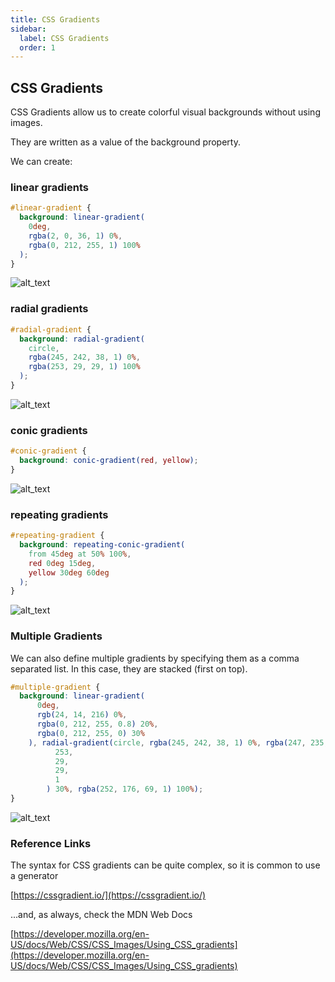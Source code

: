 ```yaml
---
title: CSS Gradients
sidebar:
  label: CSS Gradients
  order: 1
---
```


## CSS Gradients

CSS Gradients allow us to create colorful visual backgrounds without using images.

They are written as a value of the background property.

We can create:

### linear gradients

```css {2-6}
#linear-gradient {
  background: linear-gradient(
    0deg,
    rgba(2, 0, 36, 1) 0%,
    rgba(0, 212, 255, 1) 100%
  );
}
```

![alt_text](/assets/lessons/d1-gradient-linear.png 'image_tooltip')

### radial gradients

```css {2-6}
#radial-gradient {
  background: radial-gradient(
    circle,
    rgba(245, 242, 38, 1) 0%,
    rgba(253, 29, 29, 1) 100%
  );
}
```

![alt_text](/assets/lessons/d1-gradient-radial.png 'image_tooltip')

### conic gradients

```css {2}
#conic-gradient {
  background: conic-gradient(red, yellow);
}
```

![alt_text](/assets/lessons/d1-gradient-conic.png 'image_tooltip')

### repeating gradients

```css {2-6}
#repeating-gradient {
  background: repeating-conic-gradient(
    from 45deg at 50% 100%,
    red 0deg 15deg,
    yellow 30deg 60deg
  );
}
```

![alt_text](/assets/lessons/d1-gradient-repeating.png 'image_tooltip')

### Multiple Gradients

We can also define multiple gradients by specifying them as a comma separated list. In this case, they are stacked (first on top).

```css {2-12}
#multiple-gradient {
  background: linear-gradient(
      0deg,
      rgb(24, 14, 216) 0%,
      rgba(0, 212, 255, 0.8) 20%,
      rgba(0, 212, 255, 0) 30%
    ), radial-gradient(circle, rgba(245, 242, 38, 1) 0%, rgba(247, 235, 50, 1) 20%, rgba(
          253,
          29,
          29,
          1
        ) 30%, rgba(252, 176, 69, 1) 100%);
}
```

![alt_text](/assets/lessons/d1-gradient-multiple-sunset.png 'image_tooltip')

### Reference Links

The syntax for CSS gradients can be quite complex, so it is common to use a generator

[https://cssgradient.io/](https://cssgradient.io/)

...and, as always, check the MDN Web Docs

[https://developer.mozilla.org/en-US/docs/Web/CSS/CSS_Images/Using_CSS_gradients](https://developer.mozilla.org/en-US/docs/Web/CSS/CSS_Images/Using_CSS_gradients)
